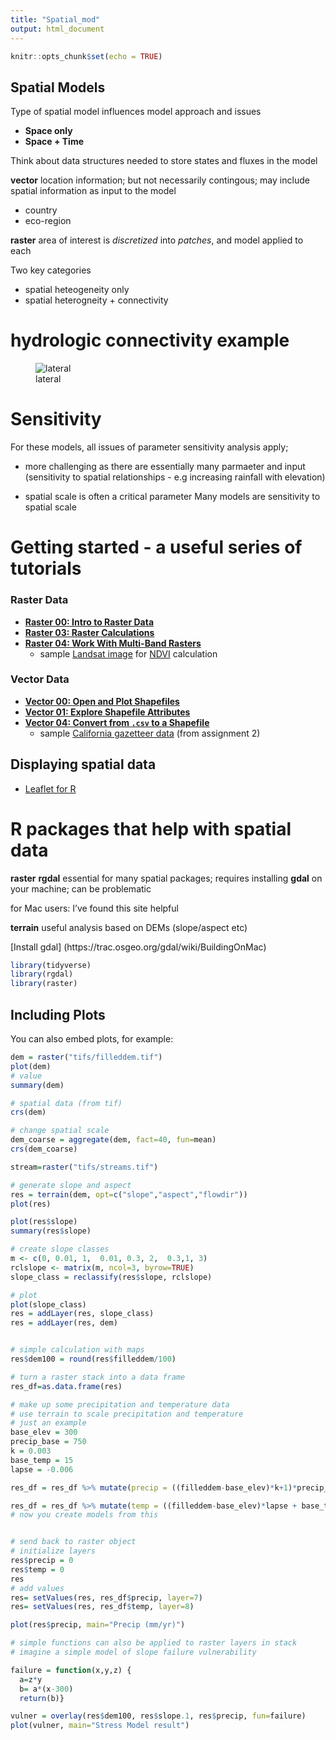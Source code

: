 ```yaml
---
title: "Spatial_mod"
output: html_document
---
```


```r
knitr::opts_chunk$set(echo = TRUE)
```

## Spatial Models

Type of spatial model influences  model approach and issues

* **Space only**
* **Space + Time**

Think about data structures needed to store states and fluxes in the model

**vector**
  location information; but not necessarily contingous; may include spatial information as input to the model
  
* country
* eco-region
    
**raster**
  area of interest is *discretized* into *patches*, and model applied to each 

Two key categories

* spatial heteogeneity only
* spatial heterogneity + connectivity 

# hydrologic connectivity example
![lateral](hydro_lateral.jpeg)

# Sensitivity

For these models, all issues of parameter sensitivity analysis apply; 

  * more challenging as there are essentially many parmaeter and input (sensitivity to spatial relationships - e.g increasing rainfall with elevation)
  
  * spatial scale is often a critical parameter 
  Many models are sensitivity to spatial scale
  
  
  
# Getting started - a useful series of tutorials
### Raster Data

- [**Raster 00: Intro to Raster Data**](http://neondataskills.org/R/Introduction-to-Raster-Data-In-R/)
- [**Raster 03: Raster Calculations**](http://neondataskills.org/R/Raster-Calculations-In-R/)
- [**Raster 04: Work With Multi-Band Rasters**](http://neondataskills.org/R/Multi-Band-Rasters-In-R/)
    - sample [Landsat image](Landsat7.tif) for [NDVI](https://earthobservatory.nasa.gov/Features/MeasuringVegetation/) calculation

### Vector Data

- [**Vector 00: Open and Plot Shapefiles**](http://neondataskills.org/R/open-shapefiles-in-R/)
- [**Vector 01: Explore Shapefile Attributes**](http://neondataskills.org/R/shapefile-attributes-in-R/)
- [**Vector 04: Convert from `.csv` to a Shapefile**](http://neondataskills.org/R/csv-to-shapefile-R/)
    - sample [California gazetteer data](CA.csv) (from assignment 2)

## Displaying spatial data

- [Leaflet for R](https://rstudio.github.io/leaflet)

# R packages that help with spatial data

**raster**
**rgdal**
  essential for many spatial packages; requires installing **gdal** on your machine; can be problematic 
  
  for Mac users: I've found this site helpful
  
**terrain**
  useful analysis based on DEMs (slope/aspect etc)
  
[Install gdal]  (https://trac.osgeo.org/gdal/wiki/BuildingOnMac)




```r
library(tidyverse)
library(rgdal)
library(raster)


```

## Including Plots

You can also embed plots, for example:

```r
dem = raster("tifs/filleddem.tif")
plot(dem)
# value
summary(dem)

# spatial data (from tif)
crs(dem)

# change spatial scale
dem_coarse = aggregate(dem, fact=40, fun=mean)
crs(dem_coarse)

stream=raster("tifs/streams.tif")

# generate slope and aspect
res = terrain(dem, opt=c("slope","aspect","flowdir"))
plot(res)

plot(res$slope)
summary(res$slope)

# create slope classes
m <- c(0, 0.01, 1,  0.01, 0.3, 2,  0.3,1, 3)
rclslope <- matrix(m, ncol=3, byrow=TRUE)
slope_class = reclassify(res$slope, rclslope)

# plot 
plot(slope_class)
res = addLayer(res, slope_class)
res = addLayer(res, dem)


# simple calculation with maps
res$dem100 = round(res$filleddem/100)

# turn a raster stack into a data frame
res_df=as.data.frame(res)

# make up some precipitation and temperature data
# use terrain to scale precipitation and temperature
# just an example
base_elev = 300
precip_base = 750
k = 0.003
base_temp = 15
lapse = -0.006

res_df = res_df %>% mutate(precip = ((filleddem-base_elev)*k+1)*precip_base)

res_df = res_df %>% mutate(temp = ((filleddem-base_elev)*lapse + base_temp))
# now you create models from this


# send back to raster object
# initialize layers
res$precip = 0
res$temp = 0
res
# add values
res= setValues(res, res_df$precip, layer=7)
res= setValues(res, res_df$temp, layer=8)

plot(res$precip, main="Precip (mm/yr)")

# simple functions can also be applied to raster layers in stack
# imagine a simple model of slope failure vulnerability

failure = function(x,y,z) {
  a=z*y
  b= a*(x-300)
  return(b)}

vulner = overlay(res$dem100, res$slope.1, res$precip, fun=failure)
plot(vulner, main="Stress Model result")

```


